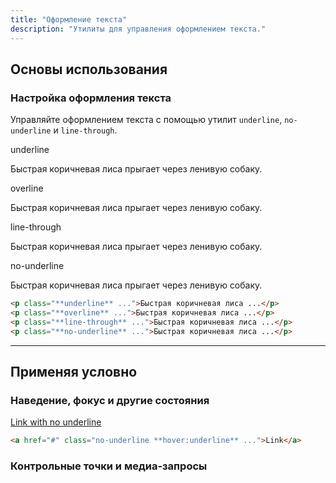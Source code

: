 ```yaml
---
title: "Оформление текста"
description: "Утилиты для управления оформлением текста."
---
```




## Основы использования

### Настройка оформления текста

Управляйте оформлением текста с помощью утилит `underline`, `no-underline` и `line-through`.

<Example>
  <div class="flex flex-col gap-8">
    <div>
      <span class="font-medium text-sm text-gray-500 font-mono mb-3">underline</span>
      <p class="underline text-lg font-medium text-gray-900">
        Быстрая коричневая лиса прыгает через ленивую собаку.
      </p>
    </div>
    <div>
      <span class="font-medium text-sm text-gray-500 font-mono mb-3">overline</span>
      <p class="overline text-lg font-medium text-gray-900">
        Быстрая коричневая лиса прыгает через ленивую собаку.
      </p>
    </div>
    <div>
      <span class="font-medium text-sm text-gray-500 font-mono mb-3">line-through</span>
      <p class="line-through text-lg font-medium text-gray-900">
        Быстрая коричневая лиса прыгает через ленивую собаку.
      </p>
    </div>
    <div>
      <span class="font-medium text-sm text-gray-500 font-mono mb-3">no-underline</span>
      <p class="text-lg font-medium text-gray-900">
        Быстрая коричневая лиса прыгает через ленивую собаку.
      </p>
    </div>
  </div>
</Example>

```html
<p class="**underline** ...">Быстрая коричневая лиса ...</p>
<p class="**overline** ...">Быстрая коричневая лиса ...</p>
<p class="**line-through** ...">Быстрая коричневая лиса ...</p>
<p class="**no-underline** ...">Быстрая коричневая лиса ...</p>
```

---

## <Heading ignore>Применяя условно</Heading>

### <Heading ignore>Наведение, фокус и другие состояния</Heading>

<HoverFocusAndOtherStates featuredClass="text-center">

<Example hint="Try hovering over the text to see the expected behaviour">
  <div class="text-xl text-center font-medium leading-6 space-y-4">
    <a href="#" class="no-underline hover:underline text-cyan-600">Link with no underline</a>
  </div>
</Example>

```html
<a href="#" class="no-underline **hover:underline** ...">Link</a>
```

</HoverFocusAndOtherStates>

### <Heading ignore>Контрольные точки и медиа-запросы</Heading>

<BreakpointsAndMediaQueries defaultClass="no-underline" featuredClass="underline" element="p" />
